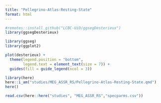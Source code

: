 ```yaml
---
title: "Pellegrino-Atlas-Resting-State"
format: html
---
```


```r
#remotes::install_github("LCBC-UiO/ggsegDesterieux")
library(ggsegDesterieux)

library(ggseg)
library(ggplot2)

plot(desterieux) +
  theme(legend.position = "bottom",
        legend.text = element_text(size = 7)) +
  guides(fill = guide_legend(ncol = 3))
```


```r
library(here)
here::i_am("studies/MEG_ASSR_RS/Pellegrino-Atlas-Resting-State.qmd") 
here()
```
```r
read.csv(here::here("studies", "MEG_ASSR_RS","specparms.csv"))

```